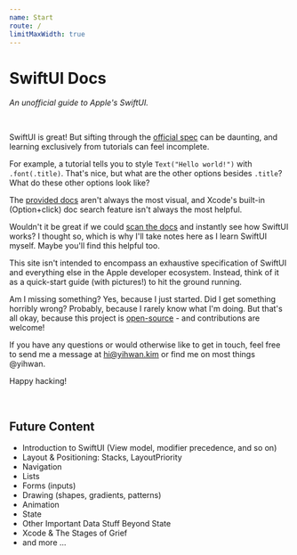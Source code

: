 ```yaml
---
name: Start
route: /
limitMaxWidth: true
---
```


# SwiftUI Docs 
*An unofficial guide to Apple's SwiftUI.*

<br />

SwiftUI is great! But sifting through the [official spec](https://developer.apple.com/documentation/swiftui) can be daunting, 
and learning exclusively from tutorials can feel incomplete.  

For example, a tutorial tells you to style `Text("Hello world!")` with `.font(.title)`.
That's nice, but what are the other options besides `.title`? What do these other options look like? 

The [provided docs](https://developer.apple.com/documentation/swiftui/font/3055727-title) aren't
always the most visual, and Xcode's built-in (Option+click) doc search feature isn't always the most helpful. 

Wouldn't it be great if we could [scan the docs](/elements/text#font) and 
instantly see how SwiftUI works? I thought so, which is why I'll take notes here as I learn 
SwiftUI myself. Maybe you'll find this helpful too.

This site isn't intended to encompass an exhaustive specification of SwiftUI and everything
else in the Apple developer ecosystem. Instead, think of it as a quick-start guide (with pictures!) to 
hit the ground running.

Am I missing something? Yes, because I just started. Did I get something horribly 
wrong? Probably, because I rarely know what I'm doing. But that's all okay, 
because this project is [open-source](https://github.com/Yihwan/swiftui-docs) - 
and contributions are welcome!

If you have any questions or would otherwise like to get in touch, 
feel free to send me a message at [hi@yihwan.kim](mailto:hi@yihwan.kim) or find me on 
most things @yihwan. 

Happy hacking! 

<br />

## Future Content
- Introduction to SwiftUI (View model, modifier precedence, and so on)
- Layout & Positioning: Stacks, LayoutPriority
- Navigation 
- Lists
- Forms (inputs)
- Drawing (shapes, gradients, patterns)
- Animation
- State 
- Other Important Data Stuff Beyond State
- Xcode & The Stages of Grief 
- and more ...
